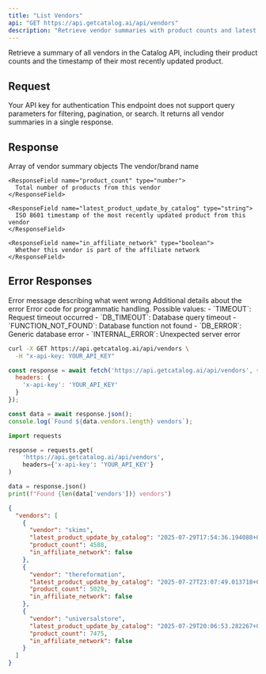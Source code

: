 ```yaml
---
title: "List Vendors"
api: "GET https://api.getcatalog.ai/api/vendors"
description: "Retrieve vendor summaries with product counts and latest update timestamps"
---
```


Retrieve a summary of all vendors in the Catalog API, including their product counts and the timestamp of their most recently updated product.

## Request

<ParamField header="x-api-key" type="string" required>
  Your API key for authentication
</ParamField>

<Note>
This endpoint does not support query parameters for filtering, pagination, or search. It returns all vendor summaries in a single response.
</Note>

## Response

<ResponseField name="vendors" type="array">
  Array of vendor summary objects
  
  <Expandable title="Vendor Summary Object">
    <ResponseField name="vendor" type="string">
      The vendor/brand name
    </ResponseField>
    
    <ResponseField name="product_count" type="number">
      Total number of products from this vendor
    </ResponseField>
    
    <ResponseField name="latest_product_update_by_catalog" type="string">
      ISO 8601 timestamp of the most recently updated product from this vendor
    </ResponseField>
    
    <ResponseField name="in_affiliate_network" type="boolean">
      Whether this vendor is part of the affiliate network
    </ResponseField>
  </Expandable>
</ResponseField>

## Error Responses

<ResponseField name="error" type="string">
  Error message describing what went wrong
</ResponseField>

<ResponseField name="details" type="string" optional>
  Additional details about the error
</ResponseField>

<ResponseField name="code" type="string" optional>
  Error code for programmatic handling. Possible values:
  - `TIMEOUT`: Request timeout occurred
  - `DB_TIMEOUT`: Database query timeout
  - `FUNCTION_NOT_FOUND`: Database function not found
  - `DB_ERROR`: Generic database error
  - `INTERNAL_ERROR`: Unexpected server error
</ResponseField>

<RequestExample>

```bash cURL
curl -X GET https://api.getcatalog.ai/api/vendors \
  -H "x-api-key: YOUR_API_KEY"
```

```javascript JavaScript
const response = await fetch('https://api.getcatalog.ai/api/vendors', {
  headers: {
    'x-api-key': 'YOUR_API_KEY'
  }
});

const data = await response.json();
console.log(`Found ${data.vendors.length} vendors`);
```

```python Python
import requests

response = requests.get(
    'https://api.getcatalog.ai/api/vendors',
    headers={'x-api-key': 'YOUR_API_KEY'}
)

data = response.json()
print(f"Found {len(data['vendors'])} vendors")
```

</RequestExample>

<ResponseExample>

```json Success Response
{
  "vendors": [
    {
      "vendor": "skims",
      "latest_product_update_by_catalog": "2025-07-29T17:54:36.194088+00:00",
      "product_count": 4588,
      "in_affiliate_network": false
    },
    {
      "vendor": "thereformation",
      "latest_product_update_by_catalog": "2025-07-27T23:07:49.013718+00:00",
      "product_count": 5029,
      "in_affiliate_network": false
    },
    {
      "vendor": "universalstore",
      "latest_product_update_by_catalog": "2025-07-29T20:06:53.282267+00:00",
      "product_count": 7475,
      "in_affiliate_network": false
    }
  ]
}
```

</ResponseExample>
